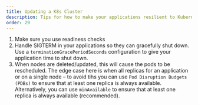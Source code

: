 ```yaml
---
title: Updating a K8s Cluster
description: Tips for how to make your applications resilient to Kubernetes cluster updates
order: 29
---
```


1. Make sure you use readiness checks
2. Handle SIGTERM in your applications so they can gracefully shut down.  Use a `terminationGracePeriodSeconds` configuration to give your application time to shut down.
3. When nodes are deleted/updated, this will cause the pods to be rescheduled.  The edge case here is when all replicas for an application or on a single node -- to avoid tihs you can use `Pod Disruption Budgets (PDBs)` to ensure that at least one replica is always available.  Alternatively, you can use `minAvailable` to ensure that at least one replica is always available (recommended).

